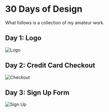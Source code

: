 # 30 Days of Design

What follows is a collection of my amateur work.

## Day 1: Logo

![Logo](/designs/30days/30days_1.png)

## Day 2: Credit Card Checkout

![Checkout](/designs/30days/30days_2.png)

## Day 3: Sign Up Form

![Sign Up](/designs/30days/30days_3.png)
